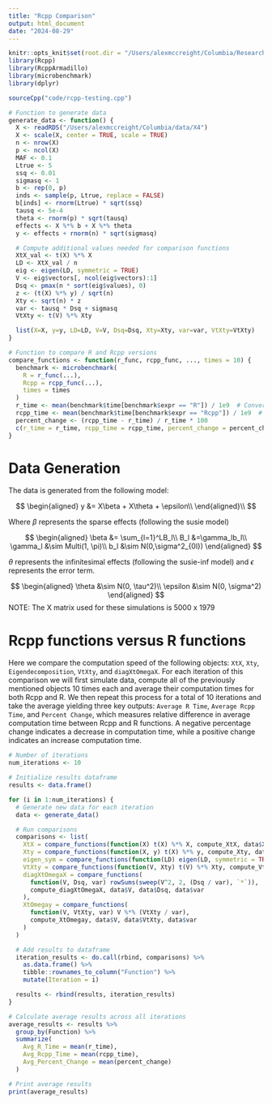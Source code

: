 ```yaml
---
title: "Rcpp Comparison"
output: html_document
date: "2024-08-29"
---
```


```r
knitr::opts_knit$set(root.dir = "/Users/alexmccreight/Columbia/Research/SuSiE-ASH/SuSiE-ASH")
library(Rcpp)
library(RcppArmadillo)
library(microbenchmark)
library(dplyr)

sourceCpp("code/rcpp-testing.cpp")
```

```r
# Function to generate data
generate_data <- function() {
  X <- readRDS("/Users/alexmccreight/Columbia/data/X4")
  X <- scale(X, center = TRUE, scale = TRUE)
  n <- nrow(X)
  p <- ncol(X)
  MAF <- 0.1
  Ltrue <- 5
  ssq <- 0.01
  sigmasq <- 1
  b <- rep(0, p)
  inds <- sample(p, Ltrue, replace = FALSE)
  b[inds] <- rnorm(Ltrue) * sqrt(ssq)
  tausq <- 5e-4
  theta <- rnorm(p) * sqrt(tausq)
  effects <- X %*% b + X %*% theta
  y <- effects + rnorm(n) * sqrt(sigmasq)

  # Compute additional values needed for comparison functions
  XtX_val <- t(X) %*% X
  LD <- XtX_val / n
  eig <- eigen(LD, symmetric = TRUE)
  V <- eig$vectors[, ncol(eig$vectors):1]
  Dsq <- pmax(n * sort(eig$values), 0)
  z <- (t(X) %*% y) / sqrt(n)
  Xty <- sqrt(n) * z
  var <- tausq * Dsq + sigmasq
  VtXty <- t(V) %*% Xty

  list(X=X, y=y, LD=LD, V=V, Dsq=Dsq, Xty=Xty, var=var, VtXty=VtXty)
}

# Function to compare R and Rcpp versions
compare_functions <- function(r_func, rcpp_func, ..., times = 10) {
  benchmark <- microbenchmark(
    R = r_func(...),
    Rcpp = rcpp_func(...),
    times = times
  )
  r_time <- mean(benchmark$time[benchmark$expr == "R"]) / 1e9  # Convert to seconds
  rcpp_time <- mean(benchmark$time[benchmark$expr == "Rcpp"]) / 1e9  # Convert to seconds
  percent_change <- (rcpp_time - r_time) / r_time * 100
  c(r_time = r_time, rcpp_time = rcpp_time, percent_change = percent_change)
}
```

# Data Generation

The data is generated from the following model:

$$
\begin{aligned}
y &= X\beta + X\theta + \epsilon\\
\end{aligned}\\
$$

Where $\beta$ represents the sparse effects (following the susie model)

$$
\begin{aligned}
\beta &= \sum_{l=1}^LB_l\\
B_l &=\gamma_lb_l\\
\gamma_l &\sim Multi(1, \pi)\\
b_l &\sim N(0,\sigma^2_{0l})
\end{aligned}
$$

$\theta$ represents the infinitesimal effects (following the susie-inf model) and $\epsilon$ represents the error term.

$$
\begin{aligned}
\theta &\sim N(0, \tau^2)\\
\epsilon &\sim N(0, \sigma^2)
\end{aligned}
$$
NOTE: The X matrix used for these simulations is 5000 x 1979


# Rcpp functions versus R functions

Here we compare the computation speed of the following objects: `XtX`, `Xty`, `Eigendecomposition`, `VtXty`, and `diagXtOmegaX`. For each iteration of this comparison we will first simulate data, compute all of the previously mentioned objects 10 times each and average their computation times for both Rcpp and R. We then repeat this process for a total of 10 iterations and take the average yielding three key outputs: `Average R Time`, `Average Rcpp Time`, and `Percent Change`, which measures relative difference in average computation time between Rcpp and R functions. A negative percentage change indicates a decrease in computation time, while a positive change indicates an increase computation time.

```r
# Number of iterations
num_iterations <- 10

# Initialize results dataframe
results <- data.frame()

for (i in 1:num_iterations) {
  # Generate new data for each iteration
  data <- generate_data()

  # Run comparisons
  comparisons <- list(
    XtX = compare_functions(function(X) t(X) %*% X, compute_XtX, data$X),
    Xty = compare_functions(function(X, y) t(X) %*% y, compute_Xty, data$X, data$y),
    eigen_sym = compare_functions(function(LD) eigen(LD, symmetric = TRUE), compute_eigen_sym, data$LD),
    VtXty = compare_functions(function(V, Xty) t(V) %*% Xty, compute_VtXty, data$V, data$Xty),
    diagXtOmegaX = compare_functions(
      function(V, Dsq, var) rowSums(sweep(V^2, 2, (Dsq / var), `*`)),
      compute_diagXtOmegaX, data$V, data$Dsq, data$var
    ),
    XtOmegay = compare_functions(
      function(V, VtXty, var) V %*% (VtXty / var),
      compute_XtOmegay, data$V, data$VtXty, data$var
    )
  )

  # Add results to dataframe
  iteration_results <- do.call(rbind, comparisons) %>%
    as.data.frame() %>%
    tibble::rownames_to_column("Function") %>%
    mutate(Iteration = i)

  results <- rbind(results, iteration_results)
}

# Calculate average results across all iterations
average_results <- results %>%
  group_by(Function) %>%
  summarize(
    Avg_R_Time = mean(r_time),
    Avg_Rcpp_Time = mean(rcpp_time),
    Avg_Percent_Change = mean(percent_change)
  )

# Print average results
print(average_results)
```


